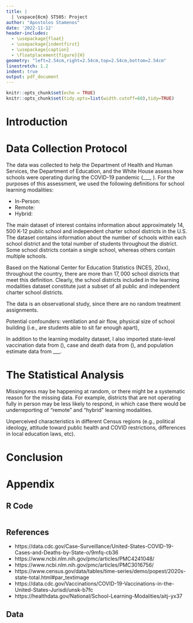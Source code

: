 ```yaml
---
title: |
  | \vspace{6cm} ST505: Project
author: "Apostolos Stamenos"
date: '2022-11-12'
header-includes:
  - \usepackage{float}
  - \usepackage{indentfirst}
  - \usepackage{caption}
  - \floatplacement{figure}{H}
geometry: "left=2.54cm,right=2.54cm,top=2.54cm,bottom=2.54cm"
linestretch: 1.2
indent: true
output: pdf_document
---
```


```r
knitr::opts_chunk$set(echo = TRUE)
knitr::opts_chunk$set(tidy.opts=list(width.cutoff=60),tidy=TRUE)
```

\newpage

# Introduction


# Data Collection Protocol

The data was collected to help the Department of Health and Human Services, the Department of Education, and the White House assess how schools were operating during the COVID-19 pandemic (___, ). For the purposes of this assessment, we used the following definitions for school learning modalities:

* In-Person:
* Remote:
* Hybrid:

The main dataset of interest contains information about approximately $14,500$ K-12 public school and independent charter school districts in the U.S. The dataset contains information about the number of schools within each school district and the total number of students throughout the district. Some school districts contain a single school, whereas others contain multiple schools.

Based on the National Center for Education Statistics (NCES, 20xx), throughout the country, there are more than $17,000$ school districts that meet this definition. Clearly, the school districts included in the learning modalities dataset constitute just a subset of all public and independent charter school districts.


The data is an observational study, since there are no random treatment assignments.

Potential confounders: ventilation and air flow, physical size of school building (i.e., are students able to sit far enough apart), 

In addition to the learning modality dataset, I also imported state-level vaccination data from (), case and death data from (), and population estimate data from ___.

# The Statistical Analysis



Missingness may be happening at random, or there might be a systematic reason for the missing data. For example, districts that are not operating fully in person may be less likely to respond, in which case there would be underreporting of "remote" and "hybrid" learning modalities.

Unperceived characteristics in different Census regions (e.g., political ideology, attitude toward public health and COVID restrictions, differences in local education laws, etc).

# Conclusion


\newpage

# Appendix
## R Code
``` r

```

\begin{table}[H]\begin{center}
\caption{{\bf Yada yada}}\label{t:model1}
\begin{tabular}{l|c}
\\
 \hline
Comparison & Tukey p-value  \\ \hline
 \hline
\end{tabular} 
\end{center}
\end{table}

## References

* https://data.cdc.gov/Case-Surveillance/United-States-COVID-19-Cases-and-Deaths-by-State-o/9mfq-cb36
* https://www.ncbi.nlm.nih.gov/pmc/articles/PMC4241048/
* https://www.ncbi.nlm.nih.gov/pmc/articles/PMC3016756/
* https://www.census.gov/data/tables/time-series/demo/popest/2020s-state-total.html#par_textimage
* https://data.cdc.gov/Vaccinations/COVID-19-Vaccinations-in-the-United-States-Jurisdi/unsk-b7fc
* https://healthdata.gov/National/School-Learning-Modalities/aitj-yx37

## Data